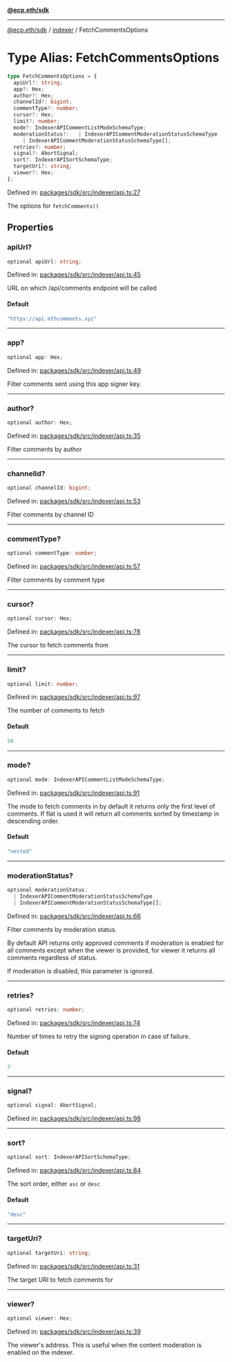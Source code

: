[**@ecp.eth/sdk**](../../index.mdx)

***

[@ecp.eth/sdk](/sdk-reference/index.mdx) / [indexer](/sdk-reference/indexer/index.mdx) / FetchCommentsOptions

# Type Alias: FetchCommentsOptions

```ts
type FetchCommentsOptions = {
  apiUrl?: string;
  app?: Hex;
  author?: Hex;
  channelId?: bigint;
  commentType?: number;
  cursor?: Hex;
  limit?: number;
  mode?: IndexerAPICommentListModeSchemaType;
  moderationStatus?:   | IndexerAPICommentModerationStatusSchemaType
     | IndexerAPICommentModerationStatusSchemaType[];
  retries?: number;
  signal?: AbortSignal;
  sort?: IndexerAPISortSchemaType;
  targetUri?: string;
  viewer?: Hex;
};
```

Defined in: [packages/sdk/src/indexer/api.ts:27](https://github.com/ecp-eth/comments-monorepo/blob/main/packages/sdk/src/indexer/api.ts#L27)

The options for `fetchComments()`

## Properties

### apiUrl?

```ts
optional apiUrl: string;
```

Defined in: [packages/sdk/src/indexer/api.ts:45](https://github.com/ecp-eth/comments-monorepo/blob/main/packages/sdk/src/indexer/api.ts#L45)

URL on which /api/comments endpoint will be called

#### Default

```ts
"https://api.ethcomments.xyz"
```

***

### app?

```ts
optional app: Hex;
```

Defined in: [packages/sdk/src/indexer/api.ts:49](https://github.com/ecp-eth/comments-monorepo/blob/main/packages/sdk/src/indexer/api.ts#L49)

Filter comments sent using this app signer key.

***

### author?

```ts
optional author: Hex;
```

Defined in: [packages/sdk/src/indexer/api.ts:35](https://github.com/ecp-eth/comments-monorepo/blob/main/packages/sdk/src/indexer/api.ts#L35)

Filter comments by author

***

### channelId?

```ts
optional channelId: bigint;
```

Defined in: [packages/sdk/src/indexer/api.ts:53](https://github.com/ecp-eth/comments-monorepo/blob/main/packages/sdk/src/indexer/api.ts#L53)

Filter comments by channel ID

***

### commentType?

```ts
optional commentType: number;
```

Defined in: [packages/sdk/src/indexer/api.ts:57](https://github.com/ecp-eth/comments-monorepo/blob/main/packages/sdk/src/indexer/api.ts#L57)

Filter comments by comment type

***

### cursor?

```ts
optional cursor: Hex;
```

Defined in: [packages/sdk/src/indexer/api.ts:78](https://github.com/ecp-eth/comments-monorepo/blob/main/packages/sdk/src/indexer/api.ts#L78)

The cursor to fetch comments from

***

### limit?

```ts
optional limit: number;
```

Defined in: [packages/sdk/src/indexer/api.ts:97](https://github.com/ecp-eth/comments-monorepo/blob/main/packages/sdk/src/indexer/api.ts#L97)

The number of comments to fetch

#### Default

```ts
50
```

***

### mode?

```ts
optional mode: IndexerAPICommentListModeSchemaType;
```

Defined in: [packages/sdk/src/indexer/api.ts:91](https://github.com/ecp-eth/comments-monorepo/blob/main/packages/sdk/src/indexer/api.ts#L91)

The mode to fetch comments in by default it returns only the first level of comments.
If flat is used it will return all comments sorted by timestamp in descending order.

#### Default

```ts
"nested"
```

***

### moderationStatus?

```ts
optional moderationStatus: 
  | IndexerAPICommentModerationStatusSchemaType
  | IndexerAPICommentModerationStatusSchemaType[];
```

Defined in: [packages/sdk/src/indexer/api.ts:66](https://github.com/ecp-eth/comments-monorepo/blob/main/packages/sdk/src/indexer/api.ts#L66)

Filter comments by moderation status.

By default API returns only approved comments if moderation is enabled for all comments except
when the viewer is provided, for viewer it returns all comments regardless of status.

If moderation is disabled, this parameter is ignored.

***

### retries?

```ts
optional retries: number;
```

Defined in: [packages/sdk/src/indexer/api.ts:74](https://github.com/ecp-eth/comments-monorepo/blob/main/packages/sdk/src/indexer/api.ts#L74)

Number of times to retry the signing operation in case of failure.

#### Default

```ts
3
```

***

### signal?

```ts
optional signal: AbortSignal;
```

Defined in: [packages/sdk/src/indexer/api.ts:98](https://github.com/ecp-eth/comments-monorepo/blob/main/packages/sdk/src/indexer/api.ts#L98)

***

### sort?

```ts
optional sort: IndexerAPISortSchemaType;
```

Defined in: [packages/sdk/src/indexer/api.ts:84](https://github.com/ecp-eth/comments-monorepo/blob/main/packages/sdk/src/indexer/api.ts#L84)

The sort order, either `asc` or `desc`

#### Default

```ts
"desc"
```

***

### targetUri?

```ts
optional targetUri: string;
```

Defined in: [packages/sdk/src/indexer/api.ts:31](https://github.com/ecp-eth/comments-monorepo/blob/main/packages/sdk/src/indexer/api.ts#L31)

The target URI to fetch comments for

***

### viewer?

```ts
optional viewer: Hex;
```

Defined in: [packages/sdk/src/indexer/api.ts:39](https://github.com/ecp-eth/comments-monorepo/blob/main/packages/sdk/src/indexer/api.ts#L39)

The viewer's address. This is useful when the content moderation is enabled on the indexer.
